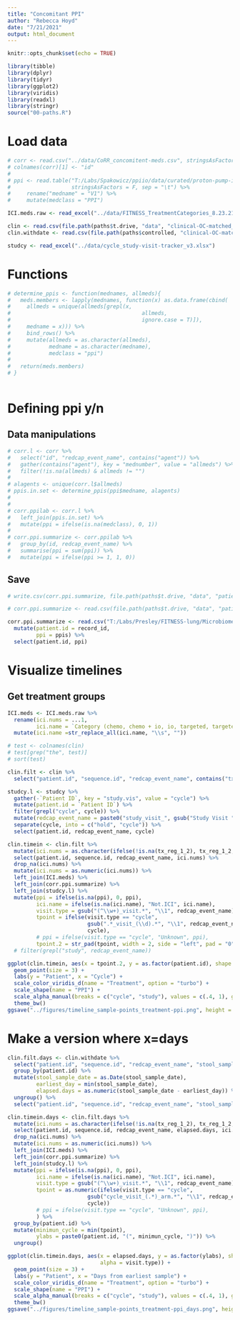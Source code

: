 ```yaml
---
title: "Concomitant PPI"
author: "Rebecca Hoyd"
date: "7/21/2021"
output: html_document
---
```


```r
knitr::opts_chunk$set(echo = TRUE)

library(tibble)
library(dplyr)
library(tidyr)
library(ggplot2)
library(viridis)
library(readxl)
library(stringr)
source("00-paths.R")
```


# Load data

```r
# corr <- read.csv("../data/CoRR_concomitent-meds.csv", stringsAsFactors = F)
# colnames(corr)[1] <- "id"
# 
# ppi <- read.table("T:/Labs/Spakowicz/ppiio/data/curated/proton-pump-inhibitors.txt", 
#                   stringsAsFactors = F, sep = "\t") %>%
#     rename("medname" = "V1") %>%
#     mutate(medclass = "PPI")

ICI.meds.raw <- read_excel("../data/FITNESS_TreatmentCategories_8.23.21.xlsx")

clin <- read.csv(file.path(paths$t.drive, "data", "clinical-OC-matched_resolved_limited.csv"), stringsAsFactors = F)
clin.withdate <- read.csv(file.path(paths$controlled, "clinical-OC-matched_resolved.csv"), stringsAsFactors = F)

studcy <- read_excel("../data/cycle_study-visit-tracker_v3.xlsx")
```

# Functions

```r
# determine_ppis <- function(mednames, allmeds){
#   meds.members <- lapply(mednames, function(x) as.data.frame(cbind(
#     allmeds = unique(allmeds[grepl(x,
#                                         allmeds,
#                                         ignore.case = T)]),
#     medname = x))) %>%
#     bind_rows() %>%
#     mutate(allmeds = as.character(allmeds),
#            medname = as.character(medname),
#            medclass = "ppi")
#   
#   return(meds.members)
# }
  
```

# Defining ppi y/n

## Data manipulations

```r
# corr.l <- corr %>%
#   select("id", "redcap_event_name", contains("agent")) %>%
#   gather(contains("agent"), key = "mednumber", value = "allmeds") %>%
#   filter(!is.na(allmeds) & allmeds != "")
# 
# alagents <- unique(corr.l$allmeds)
# ppis.in.set <- determine_ppis(ppi$medname, alagents)
# 
# 
# corr.ppilab <- corr.l %>%
#   left_join(ppis.in.set) %>%
#   mutate(ppi = ifelse(is.na(medclass), 0, 1))
# 
# corr.ppi.summarize <- corr.ppilab %>%
#   group_by(id, redcap_event_name) %>%
#   summarise(ppi = sum(ppi)) %>%
#   mutate(ppi = ifelse(ppi >= 1, 1, 0))
```

## Save

```r
# write.csv(corr.ppi.summarize, file.path(paths$t.drive, "data", "patient_concommitant_ppis_2.csv"), row.names = F)

# corr.ppi.summarize <- read.csv(file.path(paths$t.drive, "data", "patient_concommitant_ppis_2.csv"))

corr.ppi.summarize <- read.csv("T:/Labs/Presley/FITNESS-lung/Microbiome- Rebecca/S2345FITNESSSConcomi_DATA_2022-03-07_1522.csv", stringsAsFactors = F) %>%
  mutate(patient.id = record_id,
         ppi = ppis) %>%
  select(patient.id, ppi)
```

# Visualize timelines


## Get treatment groups

```r
ICI.meds <- ICI.meds.raw %>%
  rename(ici.nums = ...1,
         ici.name = `Category (chemo, chemo + io, io, targeted, targeted+chemo)`) %>%
  mutate(ici.name =str_replace_all(ici.name, "\\s", ""))
```

```r
# test <- colnames(clin)
# test[grep("the", test)]
# sort(test)

clin.filt <- clin %>%
  select("patient.id", "sequence.id", "redcap_event_name", contains("tx_reg"))

studcy.l <- studcy %>%
  gather(-`Patient ID`, key = "study.vis", value = "cycle") %>%
  mutate(patient.id = `Patient ID`) %>%
  filter(grepl("cycle", cycle)) %>%
  mutate(redcap_event_name = paste0("study_visit_", gsub("Study Visit ", "", study.vis), "_arm_2")) %>%
  separate(cycle, into = c("hold", "cycle")) %>%
  select(patient.id, redcap_event_name, cycle)

clin.timein <- clin.filt %>%
  mutate(ici.nums = as.character(ifelse(!is.na(tx_reg_1_2), tx_reg_1_2, tx_reg_1))) %>%
  select(patient.id, sequence.id, redcap_event_name, ici.nums) %>%
  drop_na(ici.nums) %>%
  mutate(ici.nums = as.numeric(ici.nums)) %>%
  left_join(ICI.meds) %>%
  left_join(corr.ppi.summarize) %>%
  left_join(studcy.l) %>%
  mutate(ppi = ifelse(is.na(ppi), 0, ppi),
         ici.name = ifelse(is.na(ici.name), "Not.ICI", ici.name),
         visit.type = gsub("(^\\w+)_visit.*", "\\1", redcap_event_name),
         tpoint = ifelse(visit.type == "cycle",
                         gsub(".*_visit_(\\d).*", "\\1", redcap_event_name),
                         cycle),
         # ppi = ifelse(visit.type == "cycle", "Unknown", ppi),
         tpoint.2 = str_pad(tpoint, width = 2, side = "left", pad = "0"))
  # filter(grepl("study", redcap_event_name))
```

```r
ggplot(clin.timein, aes(x = tpoint.2, y = as.factor(patient.id), shape = as.factor(ppi), color = ici.name, alpha = visit.type)) +
  geom_point(size = 3) +
  labs(y = "Patient", x = "Cycle") +
  scale_color_viridis_d(name = "Treatment", option = "turbo") +
  scale_shape(name = "PPI") +
  scale_alpha_manual(breaks = c("cycle", "study"), values = c(.4, 1), guide = FALSE) +
  theme_bw() 
ggsave("../figures/timeline_sample-points_treatment-ppi.png", height = 5, width = 5)
```

# Make a version where x=days

```r
clin.filt.days <- clin.withdate %>%
  select("patient.id", "sequence.id", "redcap_event_name", "stool_sample_date", contains("tx_reg")) %>%
  group_by(patient.id) %>%
  mutate(stool_sample_date = as.Date(stool_sample_date),
         earliest_day = min(stool_sample_date),
         elapsed.days = as.numeric(stool_sample_date - earliest_day)) %>%
  ungroup() %>%
  select("patient.id", "sequence.id", "redcap_event_name", "stool_sample_date", "earliest_day", "elapsed.days", contains("tx_reg"))

clin.timein.days <- clin.filt.days %>%
  mutate(ici.nums = as.character(ifelse(!is.na(tx_reg_1_2), tx_reg_1_2, tx_reg_1))) %>%
  select(patient.id, sequence.id, redcap_event_name, elapsed.days, ici.nums) %>%
  drop_na(ici.nums) %>%
  mutate(ici.nums = as.numeric(ici.nums)) %>%
  left_join(ICI.meds) %>%
  left_join(corr.ppi.summarize) %>%
  left_join(studcy.l) %>%
  mutate(ppi = ifelse(is.na(ppi), 0, ppi),
         ici.name = ifelse(is.na(ici.name), "Not.ICI", ici.name),
         visit.type = gsub("(^\\w+)_visit.*", "\\1", redcap_event_name),
         tpoint = as.numeric(ifelse(visit.type == "cycle",
                         gsub("cycle_visit_(.*)_arm.*", "\\1", redcap_event_name),
                         cycle))
         # ppi = ifelse(visit.type == "cycle", "Unknown", ppi),
         ) %>%
  group_by(patient.id) %>%
  mutate(minimun_cycle = min(tpoint),
         ylabs = paste0(patient.id, "(", minimun_cycle, ")")) %>%
  ungroup()
```

```r
ggplot(clin.timein.days, aes(x = elapsed.days, y = as.factor(ylabs), shape = as.factor(ppi), color = ici.name,
                             alpha = visit.type)) +
  geom_point(size = 3) +
  labs(y = "Patient", x = "Days from earliest sample") +
  scale_color_viridis_d(name = "Treatment", option = "turbo") +
  scale_shape(name = "PPI") +
  scale_alpha_manual(breaks = c("cycle", "study"), values = c(.4, 1), guide = "none") +
  theme_bw() 
ggsave("../figures/timeline_sample-points_treatment-ppi_days.png", height = 5, width = 5)
```